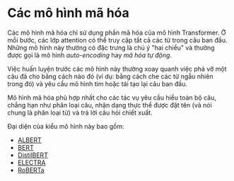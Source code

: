 # Các mô hình mã hóa

<Youtube id="MUqNwgPjJvQ" />

Các mô hình mã hóa chỉ sử dụng phần mã hóa của mô hình Transformer. Ở mỗi bước, các lớp attention có thể truy cập tất cả các từ trong câu ban đầu. Những mô hình này thường có đặc trưng là chú ý "hai chiều" và thường được gọi là mô hình *auto-encoding* hay *mã hóa tự động*.

Việc huấn luyện trước các mô hình này thường xoay quanh việc phá vỡ một câu đã cho bằng cách nào đó (ví dụ: bằng cách che các từ ngẫu nhiên trong đó) và yêu cầu mô hình tìm hoặc tái tạo lại câu ban đầu.

Mô hình mã hóa phù hợp nhất cho các tác vụ yêu cầu hiểu toàn bộ câu, chẳng hạn như phân loại câu, nhận dạng thực thể được đặt tên (và nói chung là phân loại từ) và trả lời câu hỏi chiết xuất.

Đại diện của kiểu mô hình này bao gồm:

- [ALBERT](https://huggingface.co/transformers/model_doc/albert.html)
- [BERT](https://huggingface.co/transformers/model_doc/bert.html)
- [DistilBERT](https://huggingface.co/transformers/model_doc/distilbert.html)
- [ELECTRA](https://huggingface.co/transformers/model_doc/electra.html)
- [RoBERTa](https://huggingface.co/transformers/model_doc/roberta.html)
